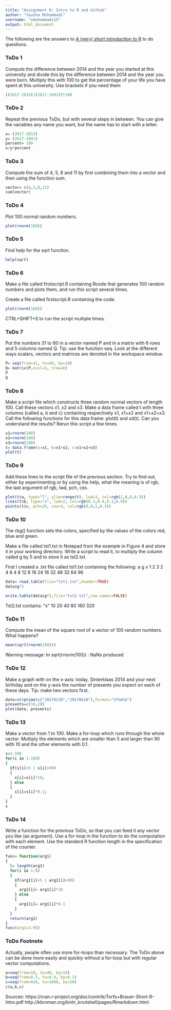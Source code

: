 ```yaml
---
title: "Assignment 0: Intro to R and Github"
author: "Sausha Mohammadi"
username: "smohammadi15"
output: html_document
---
```


The following are the answers to [A (very) short
introduction to R](https://cran.r-project.org/doc/contrib/Torfs+Brauer-Short-R-Intro.pdf) to do questions.

### ToDo 1
Compute the difference between 2014 and the year you started at this university and divide this by the difference between 2014 and the year you were born. Multiply this with 100 to get the percentage of your life you have spent at this university. Use brackets if you need them

```r
((2017-2015)/(2017-1991))*100
```


### ToDo 2
Repeat the previous ToDo, but with several steps in between. You can give the variables any name you want, but the name has to start with a letter. 

```r
x= (2017-2015)
y= (2017-1991)
percent= 100
x/y*percent
```


### ToDo 3
Compute the sum of 4, 5, 8 and 11 by first combining them into a vector and then using the function sum.

```r
vector= c(4,5,8,11)
sum(vector)
```


### ToDo 4
Plot 100 normal random numbers.

```r
plot(rnorm(100))
```


### ToDo 5
Find help for the sqrt function.

```r
help(sqrt)
```


### ToDo 6
Make a file called firstscript.R containing Rcode that generates 100 random numbers and plots them, and run this script several times.

Create a file called firstscript.R containing the code: 
```r
plot(rnorm(100))
```
CTRL+SHIFT+S to run the script multiple times.


### ToDo 7
Put the numbers 31 to 60 in a vector named P and in a matrix with 6 rows and 5 columns named Q. Tip: use the function seq. Look at the different ways scalars, vectors and matrices are denoted in the workspace window.

```r
P= seq(from=31, to=60, by=10)
Q= matrix(P,ncol=5, nrow=6)
P
Q
```


### ToDo 8
Make a script file which constructs three random normal vectors of length 100. Call these vectors x1, x2 and x3. Make a data frame called t with three columns (called a, b and c) containing respectively x1, x1+x2 and x1+x2+x3. Call the following functions for this data frame: plot(t) and sd(t). Can you understand the results? Rerun this script a few times.

```r
x1=rnorm(100)
x2=rnorm(100)
x3=rnorm(100)
t= data.frame(a=x1, b=x1+x2, c=x1+x2+x3)
plot(t)
```


### ToDo 9
Add these lines to the script file of the previous section. Try to find out, either by experimenting or by using the help, what the meaning is of rgb, the last argument of rgb, lwd, pch, cex.

```r
plot(t$a, type="l", ylim=range(t), lwd=3, col=rgb(1,0,0,0.3))
lines(t$b, type="s", lwd=2, col=rgb(0.3,0.4,0.3,0.9))
points(t$c, pch=20, cex=4, col=rgb(0,0,1,0.3))
```

### ToDo 10
The rbg() function sets the colors, specified by the values of the colors red, blue and green.

Make a file called tst1.txt in Notepad from the example in Figure 4 and store it in your working directory. Write a script to read it, to multiply the column called g by 5 and to store it as tst2.txt.

First I created a .txt file called tst1.txt containing the following:
a g x
1 2 3
2 4 6
4 8 12
8 16 24
16 32 48
32 64 96

```r
data= read.table(file="tst1.txt",header=TRUE)
data$g*5
```
```r
write.table(data$g*5,file="tst2.txt",row.names=FALSE)
```

Tst2.txt contains:
"x"
10
20
40
80
160
320


### ToDo 11
Compute the mean of the square root of a vector of 100 random numbers. What happens?

```r
mean(sqrt(rnorm(100)))
```

Warning message:
In sqrt(rnorm(100)) : NaNs produced


### ToDo 12
Make a graph with on the x-axis: today, Sinterklaas 2014 and your next birthday and on the y-axis the number of presents you expect on each of these days. Tip: make two vectors first.

```r
date=strptime(c("20170130","20170610"),format="%Y%m%d")
presents=c(10,20)
plot(date, presents)
```


### ToDo 13
Make a vector from 1 to 100. Make a for-loop which runs through the whole vector. Multiply the elements which are smaller than 5 and larger than 90 with 10 and the other elements with 0.1.

```r
s=1:100
for(i in 1:100)
{
  if(s[i]<5 | s[i]>90)
  {
    s[i]=s[i]*10;
  } else
  {
    s[i]=s[i]*0.1;
  }
}
s
```


### ToDo 14
Write a function for the previous ToDo, so that you can feed it any vector you like (as argument). Use a for-loop in the function to do the computation with each element. Use the standard R function length in the specification of the counter.

```r
func= function(arg1)
{
  l= length(arg1)
  for(i in 1:l)
  {
    if(arg1[i]<5 | arg1[i]>90)
    {
      arg1[i]= arg1[i]*10
    } else
    {
      arg1[i]= arg1[i]*0.1
    }
  }
  return(arg1)
}
func(arg1=1:95)
```


### ToDo Footnote
Actually, people often use more for-loops than necessary.
The ToDo above can be done more easily
and quickly without a for-loop but with regular vector computations.

```r
a=seq(from=10, to=40, by=10)
b=seq(from=0.5, to=9.0, by=0.1)
c=seq(from=910, to=1000, by=10)
c(a,b,c)
```



Sources:
https://cran.r-project.org/doc/contrib/Torfs+Brauer-Short-R-Intro.pdf
http://kbroman.org/knitr_knutshell/pages/Rmarkdown.html